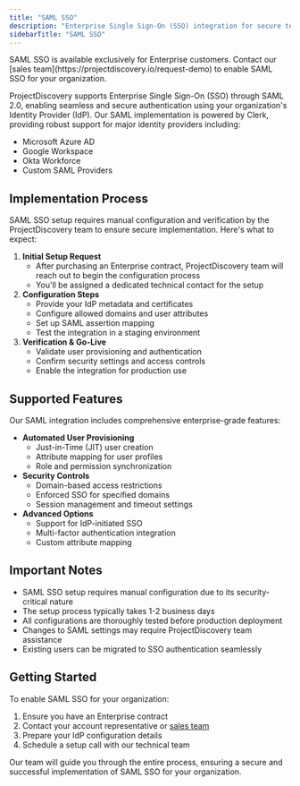 ```yaml
---
title: "SAML SSO"
description: "Enterprise Single Sign-On (SSO) integration for secure team access"
sidebarTitle: "SAML SSO"
---
```


<Note>
  SAML SSO is available exclusively for Enterprise customers. Contact our [sales team](https://projectdiscovery.io/request-demo) to enable SAML SSO for your organization.
</Note>

ProjectDiscovery supports Enterprise Single Sign-On (SSO) through SAML 2.0, enabling seamless and secure authentication using your organization's Identity Provider (IdP). Our SAML implementation is powered by Clerk, providing robust support for major identity providers including:

- Microsoft Azure AD
- Google Workspace
- Okta Workforce
- Custom SAML Providers

## Implementation Process

SAML SSO setup requires manual configuration and verification by the ProjectDiscovery team to ensure secure implementation. Here's what to expect:

1. **Initial Setup Request**
   - After purchasing an Enterprise contract, ProjectDiscovery team will reach out to begin the configuration process
   - You'll be assigned a dedicated technical contact for the setup
2. **Configuration Steps**
   - Provide your IdP metadata and certificates
   - Configure allowed domains and user attributes
   - Set up SAML assertion mapping
   - Test the integration in a staging environment
3. **Verification & Go-Live**
   - Validate user provisioning and authentication
   - Confirm security settings and access controls
   - Enable the integration for production use

## Supported Features

Our SAML integration includes comprehensive enterprise-grade features:

- **Automated User Provisioning**
  - Just-in-Time (JIT) user creation
  - Attribute mapping for user profiles
  - Role and permission synchronization
- **Security Controls**
  - Domain-based access restrictions
  - Enforced SSO for specified domains
  - Session management and timeout settings
- **Advanced Options**
  - Support for IdP-initiated SSO
  - Multi-factor authentication integration
  - Custom attribute mapping

## Important Notes

- SAML SSO setup requires manual configuration due to its security-critical nature
- The setup process typically takes 1-2 business days
- All configurations are thoroughly tested before production deployment
- Changes to SAML settings may require ProjectDiscovery team assistance
- Existing users can be migrated to SSO authentication seamlessly

## Getting Started

To enable SAML SSO for your organization:

1. Ensure you have an Enterprise contract
2. Contact your account representative or [sales team](https://projectdiscovery.io/request-demo)
3. Prepare your IdP configuration details
4. Schedule a setup call with our technical team

Our team will guide you through the entire process, ensuring a secure and successful implementation of SAML SSO for your organization.